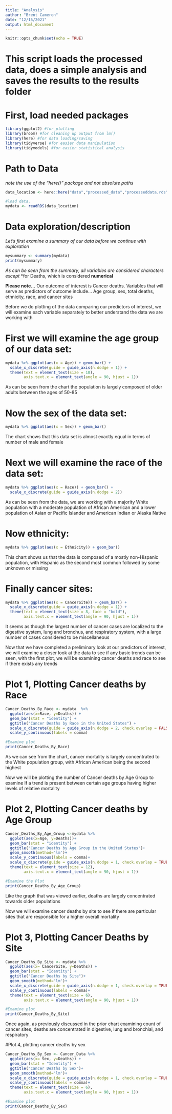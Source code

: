 ```yaml
---
title: "Analysis"
author: "Brent Cameron"
date: "12/15/2021"
output: html_document
---
```

```r
knitr::opts_chunk$set(echo = TRUE)
```

# This script loads the processed data, does a simple analysis and saves the results to the results folder

# First, load needed packages
```r
library(ggplot2) #for plotting
library(broom) #for cleaning up output from lm()
library(here) #for data loading/saving
library(tidyverse) #for easier data manipulation
library(tidymodels) #for easier statistical analysis
```

# Path to Data
*note the use of the "here()" package and not absolute paths*
```r
data_location <- here::here("data","processed_data","processeddata.rds")

#load data. 
mydata <- readRDS(data_location)
```


# Data exploration/description
*Let's first examine a summary of our data before we continue with exploration*
```r
mysummary <- summary(mydata)
print(mysummary)
```

*As can be seen from the summary, all variables are considered characters except*
*for Deaths, which is considered **numerical**

**Please note...**
Our outcome of interest is Cancer deaths.
Variables that will serve as predictors of outcome include...
Age group, sex, total deaths, ethnicity, race, and cancer sites

Before we do plotting of the data comparing our predictors of interest, we 
will examine each variable separately to better understand the data we are 
working with

# First we will examine the age group of our data set:
```r
mydata %>% ggplot(aes(x = Age)) + geom_bar() +
  scale_x_discrete(guide = guide_axis(n.dodge = 1)) +
  theme(text = element_text(size = 10),
        axis.text.x = element_text(angle = 90, hjust = 1)) 
```

As can be seen from the chart the population is largely composed of older 
adults between the ages of 50-85

# Now the sex of the data set:
```r
mydata %>% ggplot(aes(x = Sex)) + geom_bar()
```

The chart shows that this data set is almost exactly equal in terms of number
of male and female 

# Next we will examine the race of the data set:
```r
mydata %>% ggplot(aes(x = Race)) + geom_bar() +
  scale_x_discrete(guide = guide_axis(n.dodge = 2))
```

As can be seen from the data, we are working with a majority White population
with a moderate population of African American and a lower population of Asian or 
Pacific Islander and American Indian or Alaska Native

# Now ethnicity:
```r
mydata %>% ggplot(aes(x = Ethnicity)) + geom_bar() 
```

This chart shows us that the data is composed of a mostly non-Hispanic 
population, with Hispanic as the second most common followed by some unknown or
missing

# Finally cancer sites:
```r
mydata %>% ggplot(aes(x = CancerSite)) + geom_bar() +
  scale_x_discrete(guide = guide_axis(n.dodge = 1)) +
  theme(text = element_text(size = 8, face = "bold"),
        axis.text.x = element_text(angle = 90, hjust = 1))
```

It seems as though the largest number of cancer cases are localized to the 
digestive system, lung and bronchus, and respiratory system, with a large number 
of cases considered to be miscellaneous

Now that we have completed a preliminary look at our predictors of interest,
we will examine a closer look at the data to see if any basic trends 
can be seen, with the first plot, we will be examining cancer deaths and 
race to see if there exists any trends

# Plot 1, Plotting Cancer deaths by Race
```r
Cancer_Deaths_By_Race <- mydata  %>%
  ggplot(aes(x=Race, y=Deaths)) +
  geom_bar(stat = "identity") +
  ggtitle("Cancer Deaths by Race in the United States") +
  scale_x_discrete(guide = guide_axis(n.dodge = 2, check.overlap = FALSE))+
  scale_y_continuous(labels = comma)

#Examine plot
print(Cancer_Deaths_By_Race)
```

As we can see from the chart, cancer mortality is largely concentrated to the 
White population group, with African American being the second highest

Now we will be plotting the number of Cancer deaths by Age Group to examine
If a trend is present between certain age groups having higher levels of 
relative mortality

# Plot 2, Plotting Cancer deaths by Age Group
```r
Cancer_Deaths_By_Age_Group <-mydata %>%
  ggplot(aes(x=Age, y=Deaths))+
  geom_bar(stat = "identity") +
  ggtitle("Cancer Deaths by Age Group in the United States")+
  geom_smooth(method='lm')+
  scale_y_continuous(labels = comma)+
  scale_x_discrete(guide = guide_axis(n.dodge = 1, check.overlap = TRUE))+
  theme(text = element_text(size = 12),
        axis.text.x = element_text(angle = 90, hjust = 1)) 

#Examine the Plot
print(Cancer_Deaths_By_Age_Group)
```

Like the graph that was viewed earlier, deaths are largely concentrated towards
older populations

Now we will examine cancer deaths by site to see if there are particular 
sites that are responsible for a higher overall mortality

# Plot 3, Plotting Cancer Deaths by Site
```r
Cancer_Deaths_By_Site <- mydata %>%
  ggplot(aes(x= CancerSite, y=Deaths)) +
  geom_bar(stat = "Identity") +
  ggtitle("Cancer Deaths by Site")+
  geom_smooth(method='lm')+
  scale_x_discrete(guide = guide_axis(n.dodge = 1, check.overlap = TRUE))+
  scale_y_continuous(labels = comma)+
  theme(text = element_text(size = 6),
        axis.text.x = element_text(angle = 90, hjust = 1)) 

#Examine plot
print(Cancer_Deaths_By_Site)
```

Once again, as previously discussed in the prior chart examining count of 
cancer sites, deaths are concentrated in digestive, lung and bronchial,
and respiratory


#Plot 4, plotting cancer deaths by sex
```r
Cancer_Deaths_By_Sex <- Cancer_Data %>%
  ggplot(aes(x= Sex, y=Deaths)) +
  geom_bar(stat = "Identity") +
  ggtitle("Cancer Deaths by Sex")+
  geom_smooth(method='lm')+
  scale_x_discrete(guide = guide_axis(n.dodge = 1, check.overlap = TRUE))+
  scale_y_continuous(labels = comma)+
  theme(text = element_text(size = 6),
        axis.text.x = element_text(angle = 90, hjust = 1)) 

#Examine plot
print(Cancer_Deaths_By_Sex)
```